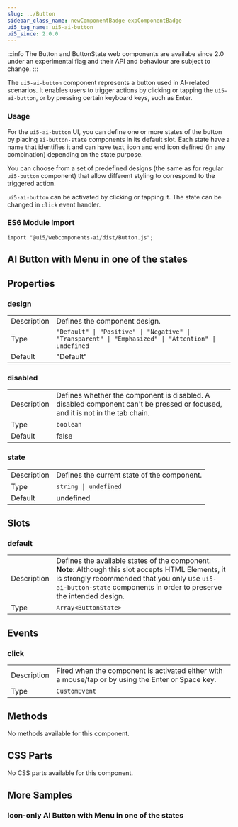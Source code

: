 ```yaml
---
slug: ../Button
sidebar_class_name: newComponentBadge expComponentBadge
ui5_tag_name: ui5-ai-button
ui5_since: 2.0.0
---
```



:::info
The Button and ButtonState web components are availabe since 2.0 under an experimental flag and their API and behaviour are subject to change.
:::



The `ui5-ai-button` component represents a button used in AI-related scenarios.
It enables users to trigger actions by clicking or tapping the `ui5-ai-button`, or by pressing
certain keyboard keys, such as Enter.

### Usage

For the `ui5-ai-button` UI, you can define one or more states of the button by placing `ai-button-state` components in its default slot.
Each state have a name that identifies it and can have text, icon and end icon defined (in any combination) depending on the state purpose.

You can choose from a set of predefined designs (the same as for regular `ui5-button` component) that allow different styling to correspond to the triggered action.

`ui5-ai-button` can be activated by clicking or tapping it. The state can be changed in `click` event handler.

### ES6 Module Import

`import "@ui5/webcomponents-ai/dist/Button.js";`

## AI Button with Menu in one of the states
<ButtonMenu />

## Properties
### design
|             |   |
|-------------|---|
| Description | Defines the component design. |
| Type        | `"Default" \| "Positive" \| "Negative" \| "Transparent" \| "Emphasized" \| "Attention" \| undefined`               |
| Default     | "Default"                         |
### disabled
|             |   |
|-------------|---|
| Description | Defines whether the component is disabled. A disabled component can't be pressed or focused, and it is not in the tab chain. |
| Type        | `boolean`               |
| Default     | false                         |
### state
|             |   |
|-------------|---|
| Description | Defines the current state of the component. |
| Type        | `string \| undefined`               |
| Default     | undefined                         |

## Slots
### default
|             |   |
|-------------|---|
| Description | Defines the available states of the component. **Note:** Although this slot accepts HTML Elements, it is strongly recommended that you only use `ui5-ai-button-state` components in order to preserve the intended design. |
| Type        | `Array<ButtonState>` |

## Events
### click
|             |   |
|-------------|---|
| Description | Fired when the component is activated either with a mouse/tap or by using the Enter or Space key. |
| Type | `CustomEvent` |

## Methods
No methods available for this component.

## CSS Parts
No CSS parts available for this component.

## More Samples

### Icon-only AI Button with Menu in one of the states

<IconOnlyButton />
